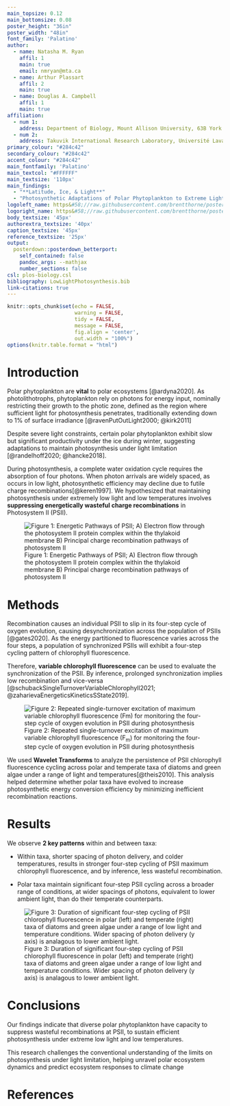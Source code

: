 ```yaml
---
main_topsize: 0.12
main_bottomsize: 0.08
poster_height: "36in"
poster_width: "48in"
font_family: 'Palatino'
author:
  - name: Natasha M. Ryan
    affil: 1
    main: true
    email: nmryan@mta.ca
  - name: Arthur Plassart
    affil: 2
    main: true
  - name: Douglas A. Campbell
    affil: 1
    main: true
affiliation:
  - num 1:
    address: Department of Biology, Mount Allison University, 63B York St., Sackville NB, Canada, E4L 1G7 
  - num 2:
    address: Takuvik International Research Laboratory, Université Laval (Canada) & CNRS (France), Departement de Biologie and Québec-Océan,Université Laval, Québec, QC, G1V 0A6, Canada
primary_colour: "#284c42" 
secondary_colour: "#284c42" 
accent_colour: "#284c42" 
main_fontfamily: 'Palatino'
main_textcol: "#FFFFFF" 
main_textsize: '110px'
main_findings:
  - "**Latitude, Ice, & Light**"
  - "Photosynthetic Adaptations of Polar Phytoplankton to Extreme Light Limitation"
logoleft_name: https&#58;//raw.githubusercontent.com/brentthorne/posterdown/master/images/betterhexlogo.png
logoright_name: https&#58;//raw.githubusercontent.com/brentthorne/posterdown/master/images/betterhexlogo.png
body_textsize: '45px'
authorextra_textsize: '40px'
caption_textsize: '45px'
reference_textsize: '25px'
output: 
  posterdown::posterdown_betterport:
    self_contained: false
    pandoc_args: --mathjax
    number_sections: false
csl: plos-biology.csl
bibliography: LowLightPhotosynthesis.bib
link-citations: true
---
```


```r
knitr::opts_chunk$set(echo = FALSE,
                      warning = FALSE,
                      tidy = FALSE,
                      message = FALSE,
                      fig.align = 'center',
                      out.width = "100%")
options(knitr.table.format = "html") 
```


# Introduction

Polar phytoplankton are **vital** to polar ecosystems [@ardyna2020]. As photolithotrophs, phytoplankton rely on photons for energy input, nominally restricting their growth to the photic zone, defined as the region where sufficient light for photosynthesis penetrates, traditionally extending down to 1% of surface irradiance [@ravenPutOutLight2000; @kirk2011]

Despite severe light constraints, certain polar phytoplankton exhibit slow but significant productivity under the ice during winter, suggesting adaptations to maintain photosynthesis under light limitation [@randelhoff2020; @hancke2018].

During photosynthesis, a complete water oxidation cycle requires the absorption of four photons. When photon arrivals are widely spaced, as occurs in low light, photosynthetic efficiency may decline due to futile charge recombinations[@keren1997]. We hypothesized that maintaining photosynthesis under extremely low light and low temperatures involves **suppressing energetically wasteful charge recombinations** in Photosystem II (PSII).

![Figure 1: Energetic Pathways of PSII; A) Electron flow through the photosystem II protein complex within the thylakoid membrane B) Principal charge recombination pathways of photosystem II](figure_photosynthesis.png)


# Methods

Recombination causes an individual PSII to slip in its four-step cycle of oxygen evolution, causing desynchronization across the population of PSIIs [@gates2020]. As the energy partitioned to fluorescence varies across the four steps, a population of synchronized PSIIs will exhibit a four-step cycling pattern of chlorophyll fluorescence. 

Therefore, **variable chlorophyll fluorescence** can be used to evaluate the synchronization of the PSII. By inference, prolonged synchronization implies low recombination and vice-versa [@schubackSingleTurnoverVariableChlorophyll2021; @zaharievaEnergeticsKineticsSState2019].

![Figure 2: Repeated single-turnover excitation of maximum variable chlorophyll fluorescence (F~m~) for monitoring the four-step cycle of oxygen evolution in PSII during photosynthesis](stchlf.png)

We used **Wavelet Transforms** to analyze the persistence of PSII chlorophyll fluorescence cycling across polar and temperate taxa of diatoms and green algae under a range of light and temperatures[@theis2010]. This analysis helped determine whether polar taxa have evolved to increase photosynthetic energy conversion efficiency by minimizing inefficient recombination reactions. 

# Results

We observe **2 key patterns** within and between taxa:

* Within taxa, shorter spacing of photon delivery, and colder temperatures, results in stronger four-step cycling of PSII maximum chlorophyll fluorescence, and by inference, less wasteful recombination.

* Polar taxa maintain significant four-step PSII cycling across a broader range of conditions, at wider spacings of photons, equivalent to lower ambient light, than do their temperate counterparts. 

![Figure 3: Duration of significant four-step cycling of PSII chlorophyll fluorescence in polar (left) and temperate (right) taxa of diatoms and green algae under a range of low light and temperature conditions. Wider spacing of photon delivery (y axis) is analagous to lower ambient light. ](heatmap.png)

# Conclusions
Our findings indicate that diverse polar phytoplankton have capacity to suppress wasteful recombinations at PSII, to sustain efficient photosynthesis under extreme low light and low temperatures.

This research challenges the conventional understanding of the limits on photosynthesis under light limitation, helping unravel polar ecosystem dynamics and predict ecosystem responses to climate change

# References



